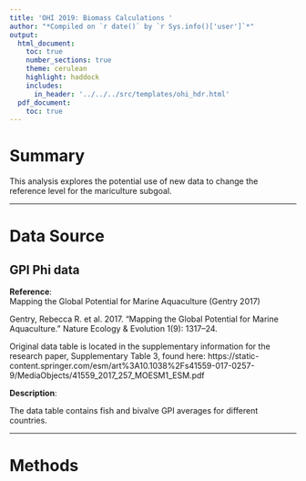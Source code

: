 ```yaml
---
title: 'OHI 2019: Biomass Calculations '
author: "*Compiled on `r date()` by `r Sys.info()['user']`*"
output: 
  html_document:
    toc: true
    number_sections: true
    theme: cerulean
    highlight: haddock
    includes: 
      in_header: '../../../src/templates/ohi_hdr.html'
  pdf_document:
    toc: true
---
```


# Summary
This analysis explores the potential use of new data to change the reference level for the mariculture subgoal.

***

# Data Source 

## GPI Phi data

**Reference**:      
Mapping the Global Potential for Marine Aquaculture (Gentry 2017)

Gentry, Rebecca R. et al. 2017. “Mapping the Global Potential for Marine Aquaculture.” Nature Ecology & Evolution 1(9): 1317–24.


Original data table is located in the supplementary information for the research paper, Supplementary Table 3, found here: https://static-content.springer.com/esm/art%3A10.1038%2Fs41559-017-0257-9/MediaObjects/41559_2017_257_MOESM1_ESM.pdf


**Description**:  

The data table contains fish and bivalve GPI averages for different countries. 

***
  
# Methods

```r

```

